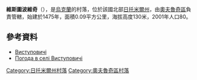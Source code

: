 {{coord|51|33|49|N|29|4|41|E|scale:30000|display=title}}

'''維斯圖波維奇'''（{{lang-uk|Виступовичі}}），是[[烏克蘭|烏克蘭]]的村落，位於該國北部[[日托米爾州|日托米爾州]]，由[[奧夫魯奇區|奧夫魯奇區]]負責管轄，始建於1475年，面積0.09平方公里，海拔高度130米，2001年人口80。

==參考資料==
*[http://w1.c1.rada.gov.ua/pls/z7502/A005?rdat1=28.06.2011&rf7571=10162 Виступовичі]{{dead link|date=2018年4月 |bot=InternetArchiveBot |fix-attempted=yes }}
* [http://weather.in.ua/ua/zhitomirskaja/3710 Погода в селі Виступовичі]

{{DEFAULTSORT:Виступовичі}}
[[Category:日托米爾州村落|Category:日托米爾州村落]]
[[Category:奧夫魯奇區村落|Category:奧夫魯奇區村落]]


{{Zhytomyr-geo-stub}}